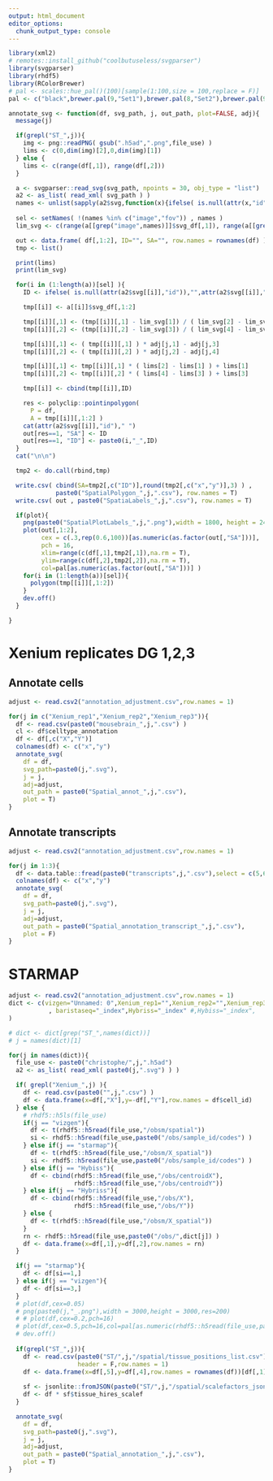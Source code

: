 ```yaml
---
output: html_document
editor_options:
  chunk_output_type: console
---
```



```r
library(xml2)
# remotes::install_github("coolbutuseless/svgparser")
library(svgparser)
library(rhdf5)
library(RColorBrewer)
# pal <- scales::hue_pal()(100)[sample(1:100,size = 100,replace = F)]
pal <- c("black",brewer.pal(9,"Set1"),brewer.pal(8,"Set2"),brewer.pal(9,"Set3"),brewer.pal(9,"Pastel1"),brewer.pal(8,"Pastel2"))
```


```r
annotate_svg <- function(df, svg_path, j, out_path, plot=FALSE, adj){
  message(j)

  if(grepl("ST_",j)){
    img <- png::readPNG( gsub(".h5ad",".png",file_use) )
    lims <- c(0,dim(img)[2],0,dim(img)[1])
  } else {
    lims <- c(range(df[,1]), range(df[,2]))
  }

  a <- svgparser::read_svg(svg_path, npoints = 30, obj_type = "list")
  a2 <- as_list( read_xml( svg_path ) )
  names <- unlist(sapply(a2$svg,function(x){ifelse( is.null(attr(x,"id")),"",attr(x,"id") )}))
 
  sel <- setNames( !(names %in% c("image","fov")) , names )
  lim_svg <- c(range(a[[grep("image",names)]]$svg_df[,1]), range(a[[grep("image",names)]]$svg_df[,2]))

  out <- data.frame( df[,1:2], ID="", SA="", row.names = rownames(df) )
  tmp <- list()

  print(lims)
  print(lim_svg)

  for(i in (1:length(a))[sel] ){
    ID <- ifelse( is.null(attr(a2$svg[[i]],"id")),"",attr(a2$svg[[i]],"id") )

    tmp[[i]] <- a[[i]]$svg_df[,1:2]

    tmp[[i]][,1] <- (tmp[[i]][,1] - lim_svg[1]) / ( lim_svg[2] - lim_svg[1] )
    tmp[[i]][,2] <- (tmp[[i]][,2] - lim_svg[3]) / ( lim_svg[4] - lim_svg[3] )

    tmp[[i]][,1] <- ( tmp[[i]][,1] ) * adj[j,1] - adj[j,3]
    tmp[[i]][,2] <- ( tmp[[i]][,2] ) * adj[j,2] - adj[j,4]

    tmp[[i]][,1] <- tmp[[i]][,1] * ( lims[2] - lims[1] ) + lims[1]
    tmp[[i]][,2] <- tmp[[i]][,2] * ( lims[4] - lims[3] ) + lims[3]

    tmp[[i]] <- cbind(tmp[[i]],ID)

    res <- polyclip::pointinpolygon(
      P = df,
      A = tmp[[i]][,1:2] )
    cat(attr(a2$svg[[i]],"id")," ")
    out[res==1, "SA"] <- ID
    out[res==1, "ID"] <- paste0(i,"_",ID)
  }
  cat("\n\n")

  tmp2 <- do.call(rbind,tmp)

  write.csv( cbind(SA=tmp2[,c("ID")],round(tmp2[,c("x","y")],3) ) ,
             paste0("SpatialPolygon_",j,".csv"), row.names = T)
  write.csv( out , paste0("SpatiaLabels_",j,".csv"), row.names = T)

  if(plot){
    png(paste0("SpatialPlotLabels_",j,".png"),width = 1800, height = 2400, res=200)
    plot(out[,1:2],
         cex = c(.3,rep(0.6,100))[as.numeric(as.factor(out[,"SA"]))],
         pch = 16,
         xlim=range(c(df[,1],tmp2[,1]),na.rm = T),
         ylim=range(c(df[,2],tmp2[,2]),na.rm = T),
         col=pal[as.numeric(as.factor(out[,"SA"]))] )
    for(i in (1:length(a))[sel]){
      polygon(tmp[[i]][,1:2])
    }
    dev.off()
  }

}
```


# Xenium replicates DG 1,2,3

## Annotate cells

```r
adjust <- read.csv2("annotation_adjustment.csv",row.names = 1)

for(j in c("Xenium_rep1","Xenium_rep2","Xenium_rep3")){
  df <- read.csv(paste0("mousebrain_",j,".csv") )
  cl <- df$celltype_annotation
  df <- df[,c("X","Y")]
  colnames(df) <- c("x","y")
  annotate_svg(
    df = df,
    svg_path=paste0(j,".svg"),
    j = j,
    adj=adjust,
    out_path = paste0("Spatial_annot_",j,".csv"),
    plot = T)
}
```


## Annotate transcripts

```r
adjust <- read.csv2("annotation_adjustment.csv",row.names = 1)

for(j in 1:3){
  df <- data.table::fread(paste0("transcripts",j,".csv"),select = c(5,6))
  colnames(df) <- c("x","y")
  annotate_svg(
    df = df,
    svg_path=paste0(j,".svg"),
    j = j,
    adj=adjust,
    out_path = paste0("Spatial_annotation_transcript_",j,".csv"),
    plot = F)
}
```


# STARMAP

```r
adjust <- read.csv2("annotation_adjustment.csv",row.names = 1)
dict <- c(vizgen="Unnamed: 0",Xenium_rep1="",Xenium_rep2="",Xenium_rep3="",starmap="NAME",osmfish="CellID",exseq="_index",smfish="cellID",ST_FFPE="_index",ST_FISH="_index",ST_FF="_index", allen_merFISH = "_index"
           , baristaseq="_index",Hybriss="_index" #,Hybiss="_index",
)

# dict <- dict[grep("ST_",names(dict))]
# j = names(dict)[1]

for(j in names(dict)){
  file_use <- paste0("christophe/",j,".h5ad")
  a2 <- as_list( read_xml( paste0(j,".svg") ) )

  if( grepl("Xenium_",j) ){
    df <- read.csv(paste0("",j,".csv") )
    df <- data.frame(x=df[,"X"],y=-df[,"Y"],row.names = df$cell_id)
  } else {
    # rhdf5::h5ls(file_use)
    if(j == "vizgen"){
      df <- t(rhdf5::h5read(file_use,"/obsm/spatial"))
      si <- rhdf5::h5read(file_use,paste0("/obs/sample_id/codes") )
    } else if(j == "starmap"){
      df <- t(rhdf5::h5read(file_use,"/obsm/X_spatial"))
      si <- rhdf5::h5read(file_use,paste0("/obs/sample_id/codes") )
    } else if(j == "Hybiss"){
      df <- cbind(rhdf5::h5read(file_use,"/obs/centroidX"),
                  rhdf5::h5read(file_use,"/obs/centroidY"))
    } else if(j == "Hybriss"){
      df <- cbind(rhdf5::h5read(file_use,"/obs/X"),
                  rhdf5::h5read(file_use,"/obs/Y"))
    } else {
      df <- t(rhdf5::h5read(file_use,"/obsm/X_spatial"))
    }
    rn <- rhdf5::h5read(file_use,paste0("/obs/",dict[j]) )
    df <- data.frame(x=df[,1],y=df[,2],row.names = rn)
  }

  if(j == "starmap"){
    df <- df[si==1,]
  } else if(j == "vizgen"){
    df <- df[si==3,]
  }
  # plot(df,cex=0.05)
  # png(paste0(j,"_.png"),width = 3000,height = 3000,res=200)
  # # plot(df,cex=0.2,pch=16)
  # plot(df,cex=0.5,pch=16,col=pal[as.numeric(rhdf5::h5read(file_use,paste0("/obs/Main cluster/codes")))+2])
  # dev.off()
  
  if(grepl("ST_",j)){
    df <- read.csv(paste0("ST/",j,"/spatial/tissue_positions_list.csv"),
                   header = F,row.names = 1)
    df <- data.frame(x=df[,5],y=df[,4],row.names = rownames(df))[df[,1]==1,]
 
    sf <- jsonlite::fromJSON(paste0("ST/",j,"/spatial/scalefactors_json.json"))
    df <- df * sf$tissue_hires_scalef
  }

  annotate_svg(
    df = df,
    svg_path=paste0(j,".svg"),
    j = j,
    adj=adjust,
    out_path = paste0("Spatial_annotation_",j,".csv"),
    plot = T)
}
```
